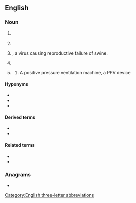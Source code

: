 ==English==

===Noun===
{{en-noun|~}}

# {{lb|en|television}} {{initialism of|en|pay-per-view}}
# {{initialism of|en|[[purchase]] [[price]] [[variance]]}}
# {{lb|en|biology}} {{taxlink|Porcine parvovirus|species|noshow=1}}, a virus causing reproductive failure of swine.
# {{lb|en|polymers}} {{initialism of|en|polyphenylene vinylene}}
# {{lb|en|medicine}} {{abbreviation of|en|positive pressure ventilation}}
## {{lb|en|countable|by extension}} A positive pressure ventilation machine, a PPV device

====Hyponyms====
{{sense|positive pressure ventilation}}
* {{l|en|ventilator}}
* {{l|en|NPPV|gloss=non-invasive positive pressure ventilation}}
* {{l|en|NIPPV|gloss=non-invasive positive pressure ventilation}}

====Derived terms====
{{sense|positive pressure ventilation}}
* {{l|en|NPPV|gloss=non-invasive positive pressure ventilation}}
* {{l|en|NIPPV|gloss=non-invasive positive pressure ventilation}}

====Related terms====
{{sense|positive pressure ventilation}}
* {{l|en|NPV|gloss=negative pressure ventilation}}
* {{l|en|NIV|gloss=non-invasive ventilation}}

===Anagrams===
* {{anagrams|en|a=ppv|PVP}}

[[Category:English three-letter abbreviations]]